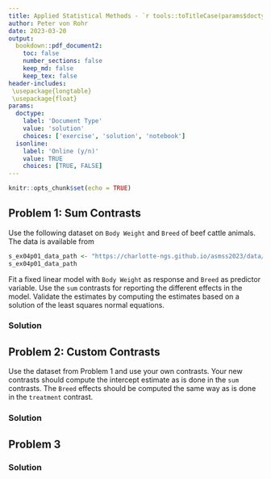 ```yaml
---
title: Applied Statistical Methods - `r tools::toTitleCase(params$doctype)` 4
author: Peter von Rohr
date: 2023-03-20
output:
  bookdown::pdf_document2:
    toc: false
    number_sections: false
    keep_md: false
    keep_tex: false
header-includes:
 \usepackage{longtable}
 \usepackage{float}
params:
  doctype:
    label: 'Document Type'
    value: 'solution'
    choices: ['exercise', 'solution', 'notebook']
  isonline:
    label: 'Online (y/n)'
    value: TRUE
    choices: [TRUE, FALSE]
---
```



```r
knitr::opts_chunk$set(echo = TRUE)
```


## Problem 1: Sum Contrasts
Use the following dataset on `Body Weight` and `Breed` of beef cattle animals. The data is available from

```r
s_ex04p01_data_path <- "https://charlotte-ngs.github.io/asmss2023/data/asm_bw_breed.csv"
s_ex04p01_data_path
```

Fit a fixed linear model with `Body Weight` as response and `Breed` as predictor variable. Use the `sum` contrasts for reporting the different effects in the model. Validate the estimates by computing the estimates based on a solution of the least squares normal equations. 

<!-- your-solution-start
### Your Solution

* Read the dataset given by the above link
* Change contrasts for the factor `Breed` to `sum` contrasts
* Fit linear model with `Body Weight` as response and `Breed` as predictor
* Compute solutions of least squares normal equation
* Use contrasts matrix to determine the estimable functions
* Compare values of estimable functions to output of `lm()`

---  your-solution-end -->


<!-- master-solution-start -->

### Solution

<!-- master-solution-end -->


## Problem 2: Custom Contrasts
Use the dataset from Problem 1 and use your own contrasts. Your new contrasts should compute the intercept estimate as is done in the `sum` contrasts. The `Breed` effects should be computed the same way as is done in the `treatment` contrast.

<!-- your-solution-start
### Your Solution

---  your-solution-end -->


<!-- master-solution-start -->

### Solution

<!-- master-solution-end -->


## Problem 3

<!-- your-solution-start
### Your Solution

---  your-solution-end -->


<!-- master-solution-start -->

### Solution

<!-- master-solution-end -->
 
